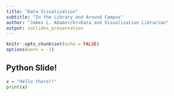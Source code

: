 ```yaml
---
title: "Data Visualization"
subtitle: "In the Library and Around Campus"
author: "James L. Adams</br>Data and Visualization Librarian"
output: ioslides_presentation
---
```


```r
knitr::opts_chunk$set(echo = FALSE)
options(warn = -1)
```

## Python Slide!
```python
x = "Hello there!!"
print(x)
```

